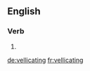 ==English==

===Verb===
{{head|en|present participle}}

# {{present participle of|vellicate|lang=en|nocat=1}}

[[de:vellicating]]
[[fr:vellicating]]
